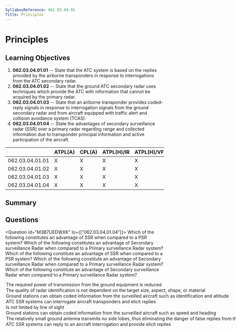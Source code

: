 ```yaml
---
SyllabusReference: 062.03.04.01
Title: Principles
---
```


# Principles

## Learning Objectives

1. **062.03.04.01.01** -- State that the ATC system is based on the replies
   provided by the airborne transponders in response to interrogations from the
   ATC secondary radar.
2. **062.03.04.01.02** -- State that the ground ATC secondary radar uses
   techniques which provide the ATC with information that cannot be acquired by
   the primary radar.
3. **062.03.04.01.03** -- State that an airborne transponder provides
   coded-reply signals in response to interrogation signals from the ground
   secondary radar and from aircraft equipped with traffic alert and collision
   avoidance system (TCAS).
4. **062.03.04.01.04** -- State the advantages of secondary surveillance radar
   (SSR) over a primary radar regarding range and collected information due to
   transponder principal information and active participation of the aircraft.

|                 | ATPL(A) | CPL(A) | ATPL(H)/IR | ATPL(H)/VFR | CPL(H) | IR  | CBIR(A) |
| --------------- | ------- | ------ | ---------- | ----------- | ------ | --- | ------- |
| 062.03.04.01.01 | X       | X      | X          | X           | X      | X   | X       |
| 062.03.04.01.02 | X       | X      | X          | X           | X      | X   | X       |
| 062.03.04.01.03 | X       | X      | X          | X           | X      | X   | X       |
| 062.03.04.01.04 | X       | X      | X          | X           | X      | X   | X       |

## Summary

## Questions

<Question id="M3B7UEDWXK" lo={["062.03.04.01.04"]}>
  <Text variant="oneCorrect">
    Which of the following constitutes an advantage of SSR when compared to a
    PSR system?
  </Text>
  <Text variant="oneCorrect">
    Which of the following constitutes an advantage of Secondary surveillance
    Radar when compared to a Primary surveillance Radar system?
  </Text>
  <Text variant="oneTwo">
    Which of the following constitute an advantage of SSR when compared to a PSR
    system?
  </Text>
  <Text variant="oneTwo">
    Which of the following constitute an advantage of Secondary surveillance
    Radar when compared to a Primary surveillance Radar system?
  </Text>
  <Text variant="multipleCorrect" select={4}>
    Which of the following constitute an advantage of Secondary surveillance
    Radar when compared to a Primary surveillance Radar system?
  </Text>
  <Option
    correct
    why="As each signal only needs to follow one path (instead of all possible paths in the sky) attenuation is significantly decreased reducing power consumption"
  >
    The required power of transmission from the ground equipment is reduced
  </Option>
  <Option
    correct
    why="Contrary to normal radars SSR relies on a response sent directly from the aircraft transponder. The best of stealth aircraft would still be clearly visible on radar, if they have their transponders on."
  >
    The quality of radar identification is not dependent on the target size,
    aspect, shape, or material
  </Option>
  <Option
    correct
    why="Transponders communicate at least a transponder code (7000, 2000, etc...), but can also transmit altitude and identification information."
  >
    Ground stations can obtain coded information from the surveilled aircraft
    such as identification and altitude
  </Option>
  <Option subject={[[]]}>
    ATC SSR systems can interrogate aircraft transponders and elicit replies
  </Option>
  <Option why="This is false. SSR still requires line of sight to operate">
    Is not limited by line of sight
  </Option>
  <Option why="This information is not transmitted by SSR. It can be derived from multiple SSR interrogations but it's not coded information from the surveilled aircraft.">
    Ground stations can obtain coded information from the surveilled aircraft
    such as speed and heading
  </Option>
  <Option why="SSR still emits side lobes.">
    The relatively small ground antenna transmits no side lobes, thus
    eliminating the danger of false replies from the airborne transponder.
  </Option>
  <Option why="The flow of information is the other way around. The Ground system is the one making interrogations.">
    ATC SSR systems can reply to an aircraft interrogation and provide elicit
    replies
  </Option>
</Question>

